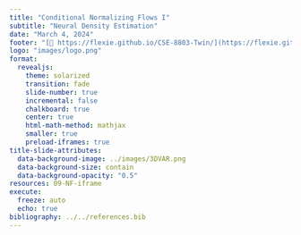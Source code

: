 ```yaml
---
title: "Conditional Normalizing Flows I"
subtitle: "Neural Density Estimation"
date: "March 4, 2024"
footer: "[🔗 https://flexie.github.io/CSE-8803-Twin/](https://flexie.github.io/CSE-8803-Twin/)"
logo: "images/logo.png"
format: 
  revealjs:
    theme: solarized
    transition: fade
    slide-number: true
    incremental: false 
    chalkboard: true
    center: true
    html-math-method: mathjax
    smaller: true
    preload-iframes: true
title-slide-attributes:
  data-background-image: ../images/3DVAR.png
  data-background-size: contain
  data-background-opacity: "0.5"
resources: 09-NF-iframe
execute:
  freeze: auto
  echo: true
bibliography: ../../references.bib
---
```


#  {background-iframe="09-NF-iframe/index.html"}